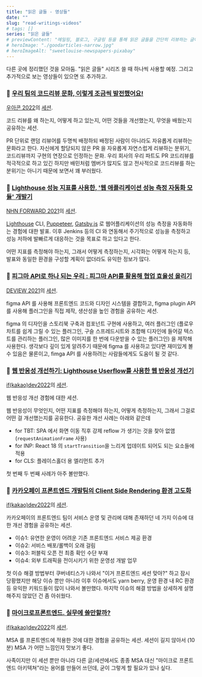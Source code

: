 ```yaml
---
title: "읽은 글들 - 영상들"
date: ""
slug: "read-writings-videos"
# tags: []
series: "읽은 글들"
# previewContent: "메일링, 블로그, 구글링 등을 통해 읽은 글들을 간단히 리뷰하는 글이다."
# heroImage: "./goodarticles-narrow.jpg"
# heroImageAlt: "sweetlouise-newspapers-pixabay"
---
```


다른 곳에 정리했던 것을 모아둠. "읽은 글들" 시리즈 쓸 때 하나씩 사용할 예정. 그리고 추가적으로 보는 영상들이 있으면 또 추가하고.

### 🎥 [우리 팀의 코드리뷰 문화, 이렇게 조금씩 발전했어요!](https://www.youtube.com/watch?v=PBFUwGPp8DY)

[우아콘 2022](https://woowacon.com/2022)의 [세션](https://woowacon.com/ko/2022/detailVideo/29).

코드 리뷰를 왜 하는지, 어떻게 하고 있는지, 어떤 것들을 개선했는지, 무엇을 배웠는지 공유하는 세션.

PR 단위로 랜덤 리뷰어를 두명씩 배정하되 배정된 사람이 아니라도 자유롭게 리뷰하는 문화라고 한다. 자신에게 할당되지 않은 PR 을 자유롭게 자연스럽게 리뷰하는 분위기, 코드리뷰까지 구현의 연장으로 인정하는 문화. 우리 회사의 우리 파트도 PR 코드리뷰를 적극적으로 하고 있긴 하지만 배민처럼 멤버가 많지도 않고 전사적으로 코드리뷰를 하는 분위기는 아니기 때문에 보면서 꽤 부러웠다.

### 🎥 [Lighthouse 성능 지표를 사용한, '웹 애플리케이션 성능 측정 자동화 모듈' 개발기](https://www.youtube.com/watch?v=34T0IU18R6c)

[NHN FORWARD 2021](https://forward.nhn.com/2021/home)의 [세션](https://forward.nhn.com/2021/sessions/13).

[Lighthouse](https://github.com/GoogleChrome/lighthouse) CLI, [Puppeteer](https://github.com/puppeteer/puppeteer), [Gatsby.js](https://www.gatsbyjs.com/) 로 웹어플리케이션의 성능 측정을 자동화하는 경험에 대한 발표. 이후 Jenkins 등의 CI 와 연동해서 주기적으로 성능을 측정하고 성능 저하에 발빠르게 대응하는 것을 목표로 하고 있다고 한다.

어떤 지표를 측정해야 하는지, 그래서 어떻게 측정하는지, 시각화는 어떻게 하는지 등, 발표와 동일한 환경을 구성할 계획이 없더라도 유익한 정보가 많다.

### 🎥 [피그마 API로 하나 되는 우리 : 피그마 API를 활용해 협업 효율성 올리기](https://tv.naver.com/v/23651902)

[DEVIEW 2021](https://deview.kr/2021)의 [세션](https://deview.kr/2021/sessions/413).

figma API 를 사용해 프론트엔드 코드와 디자인 시스템을 결합하고, figma plugin API 를 사용해 플러그인을 직접 제작, 생산성을 높인 경험을 공유하는 세션.

figma 의 디자인을 스토리북 구축과 컴포넌트 구현에 사용하고, 여러 플러그인 (플로우 차트를 쉽게 그릴 수 있는 플러그인, 구슬 스프레드시트와 조합해 디자인에 들어갈 텍스트를 관리하는 플러그인, 많은 이미지를 한 번에 다운받을 수 있는 플러그인) 을 제작해 사용한다. 생각보다 깊이 있게 알려주기 때문에 figma 를 사용하고 있다면 재미있게 볼 수 있음은 물론이고, fimga API 를 사용하려는 사람들에게도 도움이 될 것 같다.

### 🎥 [웹 반응성 개선하기: Lighthouse Userflow를 사용한 웹 반응성 개선기](https://www.youtube.com/watch?v=lmjfSgkpJr8)

[if(kakao)dev2022](https://if.kakao.com/)의 [세션](https://if.kakao.com/2022/session/75).

웹 반응성 개선 경험에 대한 세션.

웹 반응성이 무엇인지, 어떤 지표를 측정해야 하는지, 어떻게 측정하는지, 그래서 그걸로 어떤 걸 개선했는지를 공유한다. 공유한 개선 사례는 아래와 같은데

- for TBT: SPA 에서 화면 이동 직후 강제 reflow 가 생기는 것을 찾아 없앰 (`requestAnimationFrame` 사용)
- for INP: React 18 의 `startTransition`을 느리게 업데이트 되어도 되는 요소들에 적용
- for CLS: 플레이스홀더 용 엘리먼트 추가

첫 번째 두 번째 사례가 아주 볼만했다.

### 🎥 [카카오페이 프론트엔드 개발팀의 Client Side Rendering 환경 고도화](https://www.youtube.com/watch?v=CUSy500EuDs)

[if(kakao)dev2022](https://if.kakao.com/)의 [세션](https://if.kakao.com/2022/session/83).

카카오페이의 프론트엔드 팀이 서비스 운영 및 관리에 대해 존재하던 네 가지 이슈에 대한 개선 경험을 공유하는 세션.

- 이슈1: 유연한 운영이 어려운 기존 프론트엔드 서비스 제공 환경
- 이슈2: 서비스 배포/롤백이 오래 걸림
- 이슈3: 퍼블릭 오픈 전 최종 확인 수단 부재
- 이슈4: 외부 트래픽을 전이시키기 위한 운영성 개발 업무

첫 이슈 해결 방법부터 쿠버네티스가 나와서 "이거 프론트엔드 세션 맞아?" 하고 잠시 당황했지만 해당 이슈 뿐만 아니라 이후 이슈에서도 yarn berry, 운영 환경 내 RC 환경 등 유익한 키워드들이 많이 나와서 볼만했다. 마지막 이슈의 해결 방법을 상세하게 설명해주지 않았던 건 좀 아쉬웠다.

### 🎥 [마이크로프론트엔드. 실무에 쓸만할까?](https://www.youtube.com/watch?v=DOS0YPwdnhk)

[if(kakao)dev2022](https://if.kakao.com/)의 [세션](https://if.kakao.com/2022/session/82).

MSA 를 프론트엔드에 적용한 것에 대한 경험을 공유하는 세션. 세션이 길지 않아서 (10분) MSA 가 어떤 느낌인지 맛보기 좋다.

사족이지만 이 세션 뿐만 아니라 다른 글/세션에서도 종종 MSA 대신 "마이크로 프론트엔드 아키텍쳐"라는 용어를 만들어 쓰던데, 굳이 그렇게 할 필요가 있나 싶다.
